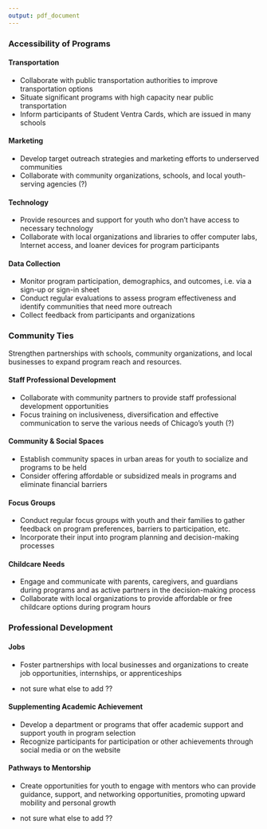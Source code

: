 ```yaml
---
output: pdf_document
---
```


### Accessibility of Programs

#### Transportation

- Collaborate with public transportation authorities to improve transportation options
- Situate significant programs with high capacity near public transportation
- Inform participants of Student Ventra Cards, which are issued in many schools

#### Marketing

- Develop target outreach strategies and marketing efforts to underserved communities 
- Collaborate with community organizations, schools, and local youth-serving agencies (?)

#### Technology

- Provide resources and support for youth who don't have access to necessary technology
- Collaborate with local organizations and libraries to offer computer labs, Internet access, and loaner devices for program participants

#### Data Collection

- Monitor program participation, demographics, and outcomes, i.e. via a sign-up or sign-in sheet 
- Conduct regular evaluations to assess program effectiveness and identify communities that need more outreach
- Collect feedback from participants and organizations


### Community Ties

Strengthen partnerships with schools, community organizations, and local businesses to expand program reach and resources.

#### Staff Professional Development

- Collaborate with community partners to provide staff professional development opportunities
- Focus training on inclusiveness, diversification and effective communication to serve the various needs of Chicago's youth (?)

#### Community & Social Spaces

- Establish community spaces in urban areas for youth to socialize and programs to be held
- Consider offering affordable or subsidized meals in programs and eliminate financial barriers

#### Focus Groups

- Conduct regular focus groups with youth and their families to gather feedback on program preferences, barriers to participation, etc. 
- Incorporate their input into program planning and decision-making processes

#### Childcare Needs

- Engage and communicate with parents, caregivers, and guardians during programs and as active partners in the decision-making process
- Collaborate with local organizations to provide affordable or free childcare options during program hours

### Professional Development

#### Jobs

- Foster partnerships with local businesses and organizations to create job opportunities, internships, or apprenticeships

- not sure what else to add ??

#### Supplementing Academic Achievement

- Develop a department or programs that offer academic support and support youth in program selection
- Recognize participants for participation or other achievements through social media or on the website

#### Pathways to Mentorship

- Create opportunities for youth to engage with mentors who can provide guidance, support, and networking opportunities, promoting upward mobility and personal growth

- not sure what else to add ?? 

